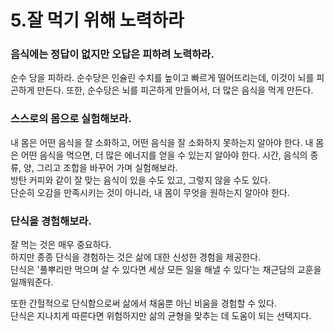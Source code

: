 # 5.잘 먹기 위해 노력하라

### 음식에는 정답이 없지만 오답은 피하려 노력하라.

순수 당을 피하라. 순수당은 인슐린 수치를 높이고 빠르게 떨어뜨리는데, 이것이 뇌를 피곤하게 만든다. 또한, 순수당은 뇌를 피곤하게 만들어서, 더 많은 음식을 먹게 만든다.

### 스스로의 몸으로 실험해보라. 

내 몸은 어떤 음식을 잘 소화하고, 어떤 음식을 잘 소화하지 못하는지 알아야 한다. 내 몸은 어떤 음식을 먹으면, 더 많은 에너지를 얻을 수 있는지 알아야 한다.
시간, 음식의 종류, 양, 그리고 조합을 바꾸어 가며 실험해보라.\
방탄 커피와 같이 잘 맞는 음식이 있을 수도 있고, 그렇지 않을 수도 있다.\
단순히 오감을 만족시키는 것이 아니라, 내 몸이 무엇을 원하는지 알아야 한다.

### 단식을 경험해보라.
잘 먹는 것은 매우 중요하다.\
하지만 종종 단식을 경험하는 것은 삶에 대한 신성한 경험을 제공한다.\
단식은 '풀뿌리만 먹으며 살 수 있다면 세상 모든 일을 해낼 수 있다'는 채근담의 교훈을 일깨워준다.

또한 간헐적으로 단식함으로써 삶에서 채움뿐 아닌 비움을 경험할 수 있다.\
단식은 지나치게 따른다면 위험하지만 삶의 균형을 맞추는 데 도움이 되는 선택지다.